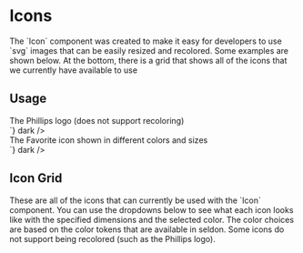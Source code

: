 
<Meta title="Design/Icons" />

<main className="sb-unstyled doc-wrapper">
  <h1 className="h1">Icons</h1>
  <span className="p">
    The `Icon` component was created to make it easy for developers to use `svg` images that can be easily resized and
    recolored. Some examples are shown below. At the bottom, there is a grid that shows all of the icons that we
    currently have available to use
  </span>
  <span className="p">
    <h2 className="h2">Usage</h2>
    <div className="icon-example">
      <div className="blurb">The Phillips logo (does not support recoloring)</div>
      <Icon icon="PhillipsLogo" width={180} />
      <Source code={`<Icon icon="PhillipsLogo" width={180} />`} dark />
    </div>
    <div className="icon-example">
      <div className="blurb">The Favorite icon shown in different colors and sizes</div>
      <div className="icons-container">
        <Icon icon="Favorite" height={12} color="$widget-red" />
        <Icon icon="Favorite" height={24} color="$widget-green" />
        <Icon icon="Favorite" height={48} color="$widget-blue" />
      </div>
      <Source
        code={`<Icon icon="Favorite" height={48} width={48} color="$widget-red" />
<Icon icon="Favorite" height={48} width={48} color="$widget-green" />
<Icon icon="Favorite" height={48} width={48} color="$widget-blue" />`}
        dark
      />
    </div>
  </span>
  <h2 className="h2">Icon Grid</h2>
  <span className="p">
    These are all of the icons that can currently be used with the `Icon` component. You can use the dropdowns below to
    see what each icon looks like with the specified dimensions and the selected color. The color choices are based on
    the color tokens that are available in seldon. Some icons do not support being recolored (such as the Phillips
    logo).
  </span>
  <IconGrid />
</main>
